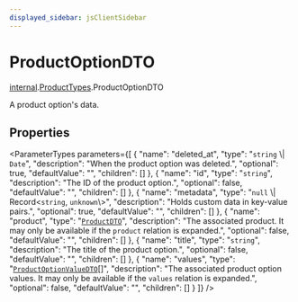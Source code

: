 ```yaml
---
displayed_sidebar: jsClientSidebar
---
```



# ProductOptionDTO

[internal](../../internal/modules/admin_discounts.internal.internal-1.mdx).[ProductTypes](../../internal-1/modules/admin_discounts.internal.internal-1.ProductTypes.mdx).ProductOptionDTO

A product option's data.

## Properties

<ParameterTypes parameters={[
  {
    "name": "deleted_at",
    "type": "`string` \\| `Date`",
    "description": "When the product option was deleted.",
    "optional": true,
    "defaultValue": "",
    "children": []
  },
  {
    "name": "id",
    "type": "`string`",
    "description": "The ID of the product option.",
    "optional": false,
    "defaultValue": "",
    "children": []
  },
  {
    "name": "metadata",
    "type": "``null`` \\| Record<`string`, `unknown`\\>",
    "description": "Holds custom data in key-value pairs.",
    "optional": true,
    "defaultValue": "",
    "children": []
  },
  {
    "name": "product",
    "type": "[`ProductDTO`](admin_discounts.internal.internal-1.ProductTypes.ProductDTO.mdx)",
    "description": "The associated product. It may only be available if the `product` relation is expanded.",
    "optional": false,
    "defaultValue": "",
    "children": []
  },
  {
    "name": "title",
    "type": "`string`",
    "description": "The title of the product option.",
    "optional": false,
    "defaultValue": "",
    "children": []
  },
  {
    "name": "values",
    "type": "[`ProductOptionValueDTO`](admin_discounts.internal.internal-1.ProductTypes.ProductOptionValueDTO.mdx)[]",
    "description": "The associated product option values. It may only be available if the `values` relation is expanded.",
    "optional": false,
    "defaultValue": "",
    "children": []
  }
]} />
